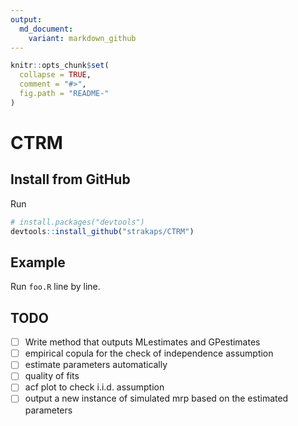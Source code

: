 ```yaml
---
output:
  md_document:
    variant: markdown_github
---
```


<!-- README.md is generated from README.Rmd. Please edit that file -->

```r
knitr::opts_chunk$set(
  collapse = TRUE,
  comment = "#>",
  fig.path = "README-"
)
```

# CTRM

## Install from GitHub

Run 

```r
# install.packages("devtools")
devtools::install_github("strakaps/CTRM")
```


## Example

Run `foo.R` line by line.


## TODO

- [ ] Write method that outputs MLestimates and GPestimates
- [ ] empirical copula for the check of independence assumption
- [ ] estimate parameters automatically 
- [ ] quality of fits
- [ ] acf plot to check i.i.d. assumption
- [ ] output a new instance of simulated mrp based on the estimated
      parameters

